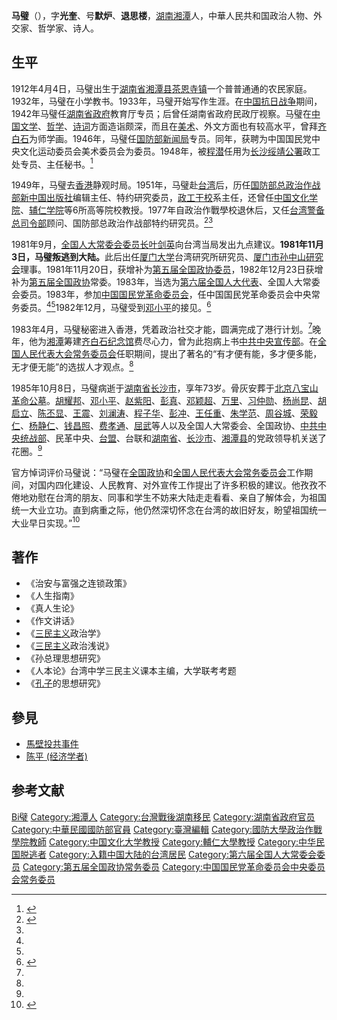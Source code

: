 {{Infobox officeholder
| 图像        = 
| 图像说明    = 
| 职务1       = [[第六届全国人民代表大会常务委员会|第六届全国人民代表大会常务委员会]]委员
| 就任日期1   = 1983年6月
| 卸任日期1   = {{box|1985年10月8日}}
| 前任1       = 
| 继任1       = 
| 1blankname1 = 委员长
| 1namedata1  = [[彭真|彭真]]
| 职务2       = [[中国人民政治协商会议第五届全国委员会委员名单|中国人民政治协商会议第五届全国委员会委员]]
| 就任日期2   = 1982年12月23日
| 卸任日期2   = 1983年6月
| 前任2       = 
| 继任2       = 
| 1blankname2 = 政协主席
| 1namedata2  = [[邓小平|邓小平]]
| 职务3       = 
| 就任日期3   = 
| 卸任日期3   = 
| 前任3       = 
| 继任3       = 
| 职务4       = 
| 就任日期4   = 
| 卸任日期4   = 
| 前任4       = 
| 继任4       = 
| 姓名        = 马璧
| 原名        = 马大炎
| 字          = 光奎
| 号          = 默炉、退思楼
| 出生日期    = {{birth date|1912|04|04}}
| 出生地点    = {{CHN-1912}}[[湖南省_(中華民國)|湖南省]][[湘潭县|湘潭县]][[茶恩寺镇|茶恩寺镇]]
| 逝世日期    = {{death date and age|1985|10|08|1912|04|04}}
| 逝世地点    = {{CHN}}[[湖南省|湖南省]][[长沙市|长沙市]]
| 政党        = [[中国国民党革命委员会|中国国民党革命委员会]]
| 其他政党     = {{KMT}}（－1981年11月）
| 父母        = 
| 配偶        = <!--{{marriage|姓名|}} -->
| 子女        = 
| 亲属        = 
| 信仰        = 
| 母校        = 
| 网站        = 
| 签名        = 
| 脚注        = 
}}
'''马璧'''（{{bd|1912年|4月4日|1985年|10月8日}}），字'''光奎'''、号'''默炉'''、'''退思楼'''，[[湖南省_(中華民國)|湖南]][[湘潭县|湘潭]]人，中華人民共和国政治人物、外交家、哲学家、诗人。{{r|duck|page=51}}

== 生平 ==
1912年4月4日，马璧出生于[[湖南省_(中華民國)|湖南省]][[湘潭县|湘潭县]][[茶恩寺镇|茶恩寺镇]]一个普普通通的农民家庭。{{r|duck|page=51}}1932年，马璧在小学教书。1933年，马璧开始写作生涯。在[[中国抗日战争|中国抗日战争]]期间，1942年马璧任[[湖南省政府|湖南省政府]]教育厅专员；后曾任湖南省政府民政厅视察。马璧在[[中国文学|中国文学]]、[[哲学|哲学]]、[[诗词|诗词]]方面造诣颇深，而且在[[美术|美术]]、外文方面也有较高水平，曾拜[[齐白石|齐白石]]为师学画。1946年，马璧任[[中华民国国防部新闻局|国防部新闻局]]专员。同年，获聘为中国国民党中央文化运动委员会美术委员会为委员。1948年，被[[程潜|程潜]]任用为[[长沙绥靖公署|长沙绥靖公署]]政工处专员、主任秘书。<ref name=" 湖湘人物：马璧">{{cite web |url=http://www.library.hn.cn/hxrw/xdrw/xjlwrs/MB.HTM|title=湖湘人物：马璧|accessdate=|work=|publisher=湖南图书馆官方网|language=zh-hans}}</ref>

1949年，马璧去[[香港|香港]]静观时局。{{r|duck|page=51}}1951年，马璧赴[[台湾|台湾]]后，历任[[国防部总政治作战部|国防部总政治作战部]][[新中国出版社|新中国出版社]]编辑主任、特约研究委员，[[政工干校|政工干校]]系主任，还曾任[[中国文化学院|中国文化学院]]、[[天主教辅仁大学|辅仁学院]]等6所高等院校教授。{{r|duck|page=51}}1977年自政治作戰學校退休后，又任[[台湾警备总司令部|台湾警备总司令部]]顾问、国防部总政治作战部特约研究员。<ref name="kmt">{{cite book|title=中国国民党百年人物全书|year=2005|publisher=团结出版社}}</ref><ref name=" 湖湘人物：马璧"/>

1981年9月，[[全国人民代表大会常务委员会委员长|全国人大常委会委员长]][[叶剑英|叶剑英]]向台湾当局发出九点建议。'''1981年11月3日，马璧叛逃到大陆。'''{{r|duck|page=51}}此后出任[[厦门大学|厦门大学]]台湾研究所研究员、[[厦门市孙中山研究会|厦门市孙中山研究会]]理事。{{r|duck|page=51}}1981年11月20日，获增补为[[第五届全国政协委员|第五届全国政协委员]]，1982年12月23日获增补为[[中国人民政治协商会议第五届全国委员会委员名单|第五届全国政协]]常委。{{r|duck|page=51}}1983年，当选为[[第六届全国人民代表大会代表名单|第六届全国人大代表]]、全国人大常委会委员。1983年，参加[[中国国民党革命委员会|中国国民党革命委员会]]，任中国国民党革命委员会中央常务委员。<ref name=shq/><ref name="kmt" />1982年12月，马璧受到[[邓小平|邓小平]]的接见。<ref>{{cite web|url=http://agzy.youth.cn/mzh/jng/dxp/yrxm/201006/t20100629_1272745.html|title=1982年12月，邓小平会见原国民党军官马璧教授|accessdate=2010-06-29|work=|publisher=孙中山纪念馆|language=zh-hans|archive-url=https://web.archive.org/web/20141013170240/http://agzy.youth.cn/mzh/jng/dxp/yrxm/201006/t20100629_1272745.html|archive-date=2014-10-13|dead-url=yes}}</ref>

1983年4月，马璧秘密进入香港，凭着政治社交才能，圆满完成了港行计划。<ref name="湖湘人物：马璧"/>晚年，他为[[湘潭县|湘潭]]筹建[[齐白石故居_(湘潭)|齐白石纪念馆]]费尽心力，曾为此抱病上书[[中共中央宣传部|中共中央宣传部]]。在[[全国人民代表大会常务委员会|全国人民代表大会常务委员会]]任职期间，{{r|duck|page=51}}提出了著名的“有才便有能，多才便多能，无才便无能”的选拔人才观点。<ref name=" 湖湘人物：马璧"/>

1985年10月8日，马璧病逝于[[湖南省|湖南省]][[长沙市|长沙市]]，享年73岁。骨灰安葬于[[北京市|北京]][[八宝山革命公墓|八宝山革命公墓]]。[[胡耀邦|胡耀邦]]、[[邓小平|邓小平]]、[[赵紫阳|赵紫阳]]、[[彭真|彭真]]、[[邓颖超|邓颖超]]、[[万里|万里]]、[[习仲勋|习仲勋]]、[[杨尚昆|杨尚昆]]、[[胡启立|胡启立]]、[[陈丕显|陈丕显]]、[[王震|王震]]、[[刘澜涛|刘澜涛]]、[[程子华|程子华]]、[[彭冲|彭冲]]、[[王任重|王任重]]、[[朱学范|朱学范]]、[[周谷城|周谷城]]、[[荣毅仁|荣毅仁]]、[[杨静仁|杨静仁]]、[[钱昌照|钱昌照]]、[[费孝通|费孝通]]、[[屈武|屈武]]等人以及全国人大常委会、全国政协、[[中共中央统战部|中共中央统战部]]、民革中央、[[台湾民主自治同盟|台盟]]、台联和[[湖南省|湖南省]]、[[长沙市|长沙市]]、[[湘潭县|湘潭县]]的党政领导机关送了花圈。<ref name="湖湘人物：马璧"/>

官方悼词评价马璧说：“马璧在[[全国政协|全国政协]]和[[全国人民代表大会常务委员会|全国人民代表大会常务委员会]]工作期间，对国内四化建设、人民教育、对外宣传工作提出了许多积极的建议。他孜孜不倦地劝慰在台湾的朋友、同事和学生不妨来大陆走走看看、亲自了解体会，为祖国统一大业立功。直到病重之际，他仍然深切怀念在台湾的故旧好友，盼望祖国统一大业早日实现。”<ref name=shq>{{cite web|url=http://www.waheaven.com/memorial/retrospection/view.aspx?number=17961&articleid=27864|title=1985年10月15日 胡耀邦为马璧骨灰安放仪式送花圈|accessdate=2010-10-06|work=|publisher=天堂纪念网|language=zh-hans|archive-url=https://web.archive.org/web/20141129155853/http://www.waheaven.com/memorial/retrospection/view.aspx?number=17961&articleid=27864|archive-date=2014年11月29日|dead-url=yes}}</ref>

== 著作 ==
*《治安与富强之连锁政策》
*《人生指南》
*《真人生论》
*《作文讲话》
*《[[三民主义|三民主义]]政治学》
*《[[三民主义|三民主义]]政治浅说》
*《孙总理思想研究》
*《人本论》台湾中学三民主义课本主编，大学联考考题
*《[[孔子|孔子]]的思想研究》

== 參見 ==
* [[馬壁投共事件|馬壁投共事件]]
*[[陈平_(经济学者)|陈平 (经济学者)]]

== 参考文献 ==
{{Reflist|refs=
<ref name="duck">{{cite book |author1=龙剑宇 |chapter=第二章 湘潭——地灵人杰 |title=《乌石寨揽胜——彭德怀故里纪行》 |date=1998-10-01 |publisher=西南师范大学出版社 |location=重庆市 |isbn=7-5621-2044-7}}</ref>
}}

{{中国国民党革命委员会第六届中央委员会}}

{{Authority control}}
{{DEFAULTSORT:Ma马}}
[[Category:马姓|Bi璧]]
[[Category:湘潭人|Category:湘潭人]]
[[Category:台灣戰後湖南移民|Category:台灣戰後湖南移民]]
[[Category:湖南省政府官员|Category:湖南省政府官员]]
[[Category:中華民國國防部官員|Category:中華民國國防部官員]]
[[Category:臺灣編輯|Category:臺灣編輯]]
[[Category:國防大學政治作戰學院教師|Category:國防大學政治作戰學院教師]]
[[Category:中国文化大学教授|Category:中国文化大学教授]]
[[Category:輔仁大學教授|Category:輔仁大學教授]]
[[Category:中华民国脱逃者|Category:中华民国脱逃者]]
[[Category:入籍中国大陆的台湾居民|Category:入籍中国大陆的台湾居民]]
[[Category:第六届全国人大常委会委员|Category:第六届全国人大常委会委员]]
[[Category:第五届全国政协常务委员|Category:第五届全国政协常务委员]]
[[Category:中国国民党革命委员会中央委员会常务委员|Category:中国国民党革命委员会中央委员会常务委员]]